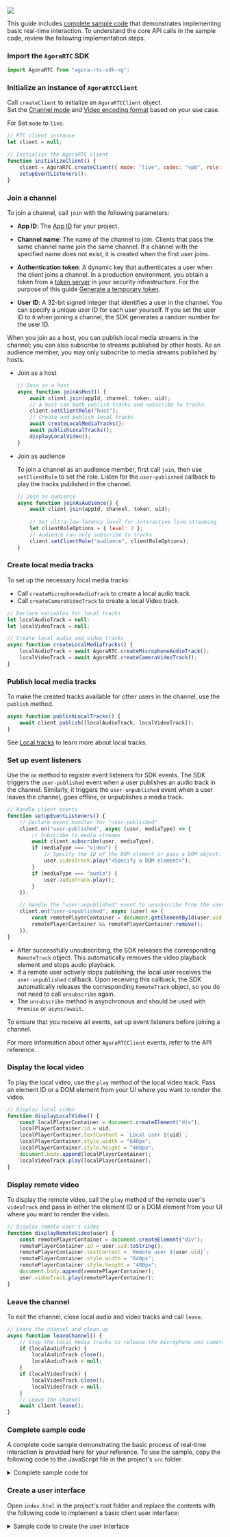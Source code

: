 
<PlatformWrapper platform = "web">

![](/images/video-sdk/ils-quick-start-sequence-web.svg)

This guide includes [complete sample code](#complete-sample-code) that demonstrates implementing basic real-time interaction. To understand the core API calls in the sample code, review the following implementation steps.

### Import the `AgoraRTC` SDK

```js
import AgoraRTC from "agora-rtc-sdk-ng";
```

### Initialize an instance of `AgoraRTCClient`

Call <Link target="_blank" to="{{global.API_REF_WEB_ROOT}}/interfaces/iagorartc.html#createclient">`createClient`</Link> to initialize an `AgoraRTCClient` object.  
Set the [Channel mode](#channel-modes) and [Video encoding format](#video-encoding-formats) based on your use case. 

For <Vpd k="NAME" /> Set `mode` to `live`.

```javascript
// RTC client instance
let client = null; 

// Initialize the AgoraRTC client
function initializeClient() {
    client = AgoraRTC.createClient({ mode: "live", codec: "vp8", role: "host" });
    setupEventListeners();
}
```

### Join a channel 

To join a channel, call `join` with the following parameters:

- **App ID**: The [App ID](../get-started/manage-agora-account#get-the-app-id) for your project.

- **Channel name**: The name of the channel to join. Clients that pass the same channel name join the same channel. If a channel with the specified name does not exist, it is created when the first user joins.

- **Authentication token**: A dynamic key that authenticates a user when the client joins a channel. In a production environment, you obtain a token from a [token server](../token-authentication/deploy-token-server) in your security infrastructure. For the purpose of this guide [Generate a temporary token](../get-started/manage-agora-account#generate-temporary-tokens).

- **User ID**: A 32-bit signed integer that identifies a user in the channel. You can specify a unique user ID for each user yourself. If you set the user ID to `0` when joining a channel, the SDK generates a random number for the user ID. 

When you join as a host, you can publish local media streams in the channel; you can also subscribe to streams published by other hosts. As an audience member, you may only subscribe to media streams published by hosts. 

* Join as a host

    ```js
    // Join as a host
    async function joinAsHost() {
        await client.join(appId, channel, token, uid);
        // A host can both publish tracks and subscribe to tracks
        client.setClientRole("host");
        // Create and publish local tracks
        await createLocalMediaTracks();
        await publishLocalTracks();
        displayLocalVideo();
    }
    ```

* Join as audience

    To join a channel as an audience member, first call `join`, then use `setClientRole` to set the role. Listen for the `user-published` callback to play the tracks published in the channel.

    ```js
    // Join as audience
    async function joinAsAudience() {
        await client.join(appId, channel, token, uid);
        
        // Set ultra-low latency level for interactive live streaming
        let clientRoleOptions = { level: 2 };
        // Audience can only subscribe to tracks
        client.setClientRole("audience", clientRoleOptions);
    }
    ```

### Create local media tracks

To set up the necessary local media tracks:

- Call `createMicrophoneAudioTrack` to create a local audio track.
- Call `createCameraVideoTrack` to create a local Video track.

```javascript
// Declare variables for local tracks
let localAudioTrack = null;
let localVideoTrack = null;

// Create local audio and video tracks
async function createLocalMediaTracks() {
    localAudioTrack = await AgoraRTC.createMicrophoneAudioTrack();
    localVideoTrack = await AgoraRTC.createCameraVideoTrack();
}
```

### Publish local media tracks

To make the created <Vpd k="MEDIA" /> tracks available for other users in the channel, use the `publish` method.

```javascript
async function publishLocalTracks() {
    await client.publish([localAudioTrack, localVideoTrack]);
}
```

See [Local <Vpd k="MEDIA" /> tracks](#local--tracks) to learn more about local tracks.

### Set up event listeners

Use the `on` method to register event listeners for SDK events. The SDK triggers the `user-published` event when a user publishes an audio track in the channel. Similarly, it triggers the `user-unpublished` event when a user leaves the channel, goes offline, or unpublishes a media track. 


```javascript
// Handle client events
function setupEventListeners() {
    // Declare event handler for "user-published"
    client.on("user-published", async (user, mediaType) => {
        // Subscribe to media streams
        await client.subscribe(user, mediaType);
        if (mediaType === "video") {
            // Specify the ID of the DOM element or pass a DOM object.
            user.videoTrack.play("<Specify a DOM element>");
        }
        if (mediaType === "audio") {
            user.audioTrack.play();
        }
    });

    // Handle the "user-unpublished" event to unsubscribe from the user's media tracks
    client.on("user-unpublished", async (user) => {
        const remotePlayerContainer = document.getElementById(user.uid);
        remotePlayerContainer && remotePlayerContainer.remove();
    });
}
```

- After successfully unsubscribing, the SDK releases the corresponding `RemoteTrack` object. This automatically removes the video playback element and stops audio playback.
- If a remote user actively stops publishing, the local user receives the `user-unpublished` callback. Upon receiving this callback, the SDK automatically releases the corresponding `RemoteTrack` object, so you do not need to call `unsubscribe` again.
- The `unsubscribe` method is asynchronous and should be used with `Promise` or `async/await`.

<Admonition type="info">
To ensure that you receive all <Vpd k="SDK" /> events, set up event listeners before joining a channel.
</Admonition>

For more information about other `AgoraRTCClient` events, refer to the <Link target="_blank" to="{{global.API_REF_WEB_ROOT}}/interfaces/iagorartcclient.html#event_channel_media_relay_event">API reference</Link>.

### Display the local video

To play the local video, use the `play` method of the local video track. Pass an element ID or a DOM element from your UI where you want to render the video.

```javascript
// Display local video
function displayLocalVideo() {
    const localPlayerContainer = document.createElement("div");
    localPlayerContainer.id = uid;
    localPlayerContainer.textContent = `Local user ${uid}`;
    localPlayerContainer.style.width = "640px";
    localPlayerContainer.style.height = "480px";
    document.body.append(localPlayerContainer);
    localVideoTrack.play(localPlayerContainer);
}
```

### Display remote video

To display the remote video, call the `play` method of the remote user's `videoTrack` and pass in either the element ID or a DOM element from your UI where you want to render the video.

```js
// Display remote user's video
function displayRemoteVideo(user) {
    const remotePlayerContainer = document.createElement("div");
    remotePlayerContainer.id = user.uid.toString();
    remotePlayerContainer.textContent = `Remote user ${user.uid}`;
    remotePlayerContainer.style.width = "640px";
    remotePlayerContainer.style.height = "480px";
    document.body.append(remotePlayerContainer);
    user.videoTrack.play(remotePlayerContainer);
}
```

### Leave the channel

To exit the channel, close local audio and video tracks and call `leave`. 

```javascript
// Leave the channel and clean up
async function leaveChannel() {
    // Stop the local media tracks to release the microphone and camera resources
    if (localAudioTrack) {
        localAudioTrack.close();
        localAudioTrack = null; 
    }
    if (localVideoTrack) {
        localVideoTrack.close();
        localVideoTrack = null; 
    }
    // Leave the channel
    await client.leave();
}
```

### Complete sample code

A complete code sample demonstrating the basic process of real-time interaction is provided here for your reference. To use the sample, copy the following code to the JavaScript file in the project's `src` folder. 

<details> 
<summary>Complete sample code for <Vpd k="NAME" /></summary>
<CodeBlock language="js" showLineNumbers>
{`import AgoraRTC from "agora-rtc-sdk-ng";

// RTC client instance
let client = null;

// Declare variables for local tracks
let localAudioTrack = null; 
let localVideoTrack = null; 

// Connection parameters
let appId = "<-- Insert app ID -->";
let channel = "<-- Insert channel name -->";
let token = "<-- Insert token -->"; 
let uid = 0; // User ID

// Initialize the AgoraRTC client
function initializeClient() {
    client = AgoraRTC.createClient({ mode: "live", codec: "vp8", role: "host" });
    setupEventListeners();
}

// Handle client events
function setupEventListeners() {
    client.on("user-published", async (user, mediaType) => {
        await client.subscribe(user, mediaType);
        console.log("subscribe success");
        if (mediaType === "video") {
            displayRemoteVideo(user);
        }
        if (mediaType === "audio") {
            user.audioTrack.play();
        }
    });
    client.on("user-unpublished", async (user) => {
        const remotePlayerContainer = document.getElementById(user.uid);
        remotePlayerContainer && remotePlayerContainer.remove();
    });
}

// Create and publish local tracks
async function createLocalTracks() {
    localAudioTrack = await AgoraRTC.createMicrophoneAudioTrack();
    localVideoTrack = await AgoraRTC.createCameraVideoTrack();
}

// Display local video
function displayLocalVideo() {
    const localPlayerContainer = document.createElement("div");
    localPlayerContainer.id = uid;
    localPlayerContainer.textContent = \`Local user $\{uid}\`;
    localPlayerContainer.style.width = "640px";
    localPlayerContainer.style.height = "480px";
    document.body.append(localPlayerContainer);
    localVideoTrack.play(localPlayerContainer);
}

// Join as a host
async function joinAsHost() {
    await client.join(appId, channel, token, uid);
    // A host can both publish tracks and subscribe to tracks
    client.setClientRole("host");
    // Create and publish local tracks
    await createLocalTracks();
    await publishLocalTracks();
    displayLocalVideo();
    disableJoinButtons();
    console.log("Host joined and published tracks.");
}

// Join as audience
async function joinAsAudience() {
    await client.join(appId, channel, token, uid);
    // Set ultra-low latency level
    let clientRoleOptions = { level: 2 };
    // Audience can only subscribe to tracks
    client.setClientRole("audience", clientRoleOptions);
    disableJoinButtons();
    console.log("Audience joined.");
}

// Publish local tracks
async function publishLocalTracks() {
    await client.publish([localAudioTrack, localVideoTrack]);
}

// Display remote user's video
function displayRemoteVideo(user) {
    const remotePlayerContainer = document.createElement("div");
    remotePlayerContainer.id = user.uid.toString();
    remotePlayerContainer.textContent = \`Remote user $\{user.uid\}\`;
    remotePlayerContainer.style.width = "640px";
    remotePlayerContainer.style.height = "480px";
    document.body.append(remotePlayerContainer);
    user.videoTrack.play(remotePlayerContainer);
}

// Leave the channel
async function leaveChannel() {
    if (localAudioTrack) {
        localAudioTrack.close();
        localAudioTrack = null; 
    }
    if (localVideoTrack) {
        localVideoTrack.close();
        localVideoTrack = null; 
    }
    const localPlayerContainer = document.getElementById(uid);
    localPlayerContainer && localPlayerContainer.remove();
    client.remoteUsers.forEach((user) => {
        const playerContainer = document.getElementById(user.uid);
        playerContainer && playerContainer.remove();
    });
    await client.leave();
    enableJoinButtons();
    console.log("Left the channel.");
}

// Disable join buttons
function disableJoinButtons() {
    document.getElementById("host-join").disabled = true;
    document.getElementById("audience-join").disabled = true;
}

// Enable join buttons
function enableJoinButtons() {
    document.getElementById("host-join").disabled = false;
    document.getElementById("audience-join").disabled = false;
}

// Set up event listeners for buttons
function setupButtonHandlers() {
    document.getElementById("host-join").onclick = joinAsHost;
    document.getElementById("audience-join").onclick = joinAsAudience;
    document.getElementById("leave").onclick = leaveChannel;
}

// Start live streaming
function startBasicLiveStreaming() {
    initializeClient();
    window.onload = setupButtonHandlers;
}
startBasicLiveStreaming();`}
</CodeBlock>
</details> 

### Create a user interface​

Open `index.html` in the project's root folder and replace the contents with the following code to implement a basic client user interface:

<details>
<summary>Sample code to create the user interface</summary>

<CodeBlock language="html" showLineNumbers>
{`<!DOCTYPE html>
<html lang="en">
    <head>
        <meta charset="UTF-8" />
        <title>Agora Web SDK Quickstart</title>
    </head>
    <body>
        <h2 class="left-align">Agora Web SDK Quickstart</h2>
        <div class="row">
            <div>
                <button type="button" id="host-join">Join as host</button>
                <button type="button" id="audience-join">Join as audience</button>
                <button type="button" id="leave">Leave</button>
            </div>
        </div>
        <!-- Include the JavaScript file -->
        <script type="module" src="/src/main.js"></script>
    </body>
</html>`}
</CodeBlock>
</details>

</PlatformWrapper>
